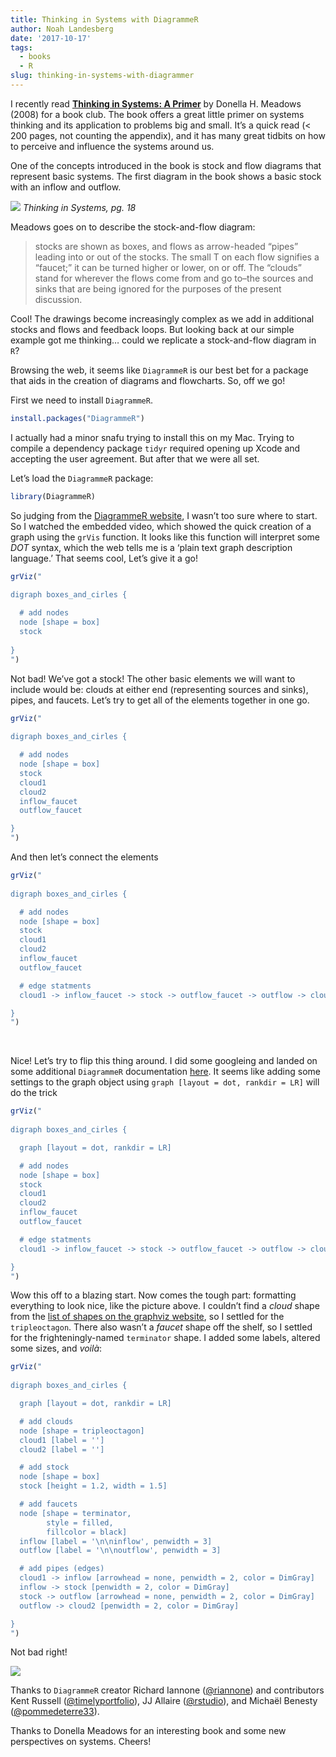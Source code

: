 ```yaml
---
title: Thinking in Systems with DiagrammeR
author: Noah Landesberg
date: '2017-10-17'
tags:
  - books
  - R
slug: thinking-in-systems-with-diagrammer
---
```


I recently read [__Thinking in Systems: A Primer__](https://www.goodreads.com/book/show/3828902-thinking-in-systems) by Donella H. Meadows (2008) for a book club. The book offers a great little primer on systems thinking and its application to problems big and small. It's a quick read (< 200 pages, not counting the appendix), and it has many great tidbits on how to perceive and influence the systems around us.
  
One of the concepts introduced in the book is stock and flow diagrams that represent basic systems. The first diagram in the book shows a basic stock with an inflow and outflow.

![](/image/basic-stock-flow.jpg)
_Thinking in Systems, pg. 18_  
  
  
Meadows goes on to describe the stock-and-flow diagram:  

> stocks are shown as boxes, and flows as arrow-headed "pipes" leading into or out of the stocks. The small T on each flow signifies a "faucet;" it can be turned higher or lower, on or off. The "clouds" stand for wherever the flows come from and go to--the sources and sinks that are being ignored for the purposes of the present discussion.

Cool! The drawings become increasingly complex as we add in additional stocks and flows and feedback loops. But looking back at our simple example got me thinking... could we replicate a stock-and-flow diagram in `R`?

Browsing the web, it seems like `DiagrammeR` is our best bet for a package that aids in the creation of diagrams and flowcharts. So, off we go!

First we need to install `DiagrammeR`. 
```r
install.packages("DiagrammeR")
```

I actually had a minor snafu trying to install this on my Mac. Trying to compile a dependency package `tidyr` required opening up Xcode and accepting the user agreement. But after that we were all set.


Let's load the `DiagrammeR` package:
```r
library(DiagrammeR)
```


So judging from the [DiagrammeR website](http://rich-iannone.github.io/DiagrammeR/), I wasn't too sure where to start. So I watched the embedded video, which showed the quick creation of a graph using the `grVis` function. It looks like this function will interpret some _DOT_ syntax, which the web tells me is a 'plain text graph description language.' That seems cool, Let's give it a go!

```r
grViz("
 
digraph boxes_and_cirles {

  # add nodes
  node [shape = box]
  stock
  
}
")
```

Not bad! We've got a stock! The other basic elements we will want to include would be: clouds at either end (representing sources and sinks), pipes, and faucets. Let's try to get all of the elements together in one go.

```r
grViz("
 
digraph boxes_and_cirles {

  # add nodes
  node [shape = box]
  stock
  cloud1
  cloud2
  inflow_faucet
  outflow_faucet

}
")
```

And then let's connect the elements

```r
grViz("
 
digraph boxes_and_cirles {

  # add nodes
  node [shape = box]
  stock
  cloud1
  cloud2
  inflow_faucet
  outflow_faucet

  # edge statments
  cloud1 -> inflow_faucet -> stock -> outflow_faucet -> outflow -> cloud2

}
")
```
<br>

Nice! Let's try to flip this thing around. I did some googleing and landed on some additional `DiagrammeR` documentation [here](http://rich-iannone.github.io/DiagrammeR/graphviz_and_mermaid.html#graphviz-layouts). It seems like adding some settings to the graph object using `graph [layout = dot, rankdir = LR]` will do the trick

```r
grViz("
 
digraph boxes_and_cirles {

  graph [layout = dot, rankdir = LR]

  # add nodes
  node [shape = box]
  stock
  cloud1
  cloud2
  inflow_faucet
  outflow_faucet

  # edge statments
  cloud1 -> inflow_faucet -> stock -> outflow_faucet -> outflow -> cloud2

}
")
```

Wow this off to a blazing start. Now comes the tough part: formatting everything to look nice, like the picture above. I couldn't find a _cloud_ shape from the [list of shapes on the graphviz website](http://www.graphviz.org/content/node-shapes#epsf), so I settled for the `tripleoctagon`. There also wasn't a _faucet_ shape off the shelf, so I settled for the frighteningly-named `terminator` shape. I added some labels, altered some sizes, and _voilà_:

```r
grViz("
 
digraph boxes_and_cirles {

  graph [layout = dot, rankdir = LR]

  # add clouds
  node [shape = tripleoctagon]
  cloud1 [label = '']
  cloud2 [label = '']

  # add stock
  node [shape = box]
  stock [height = 1.2, width = 1.5]

  # add faucets
  node [shape = terminator, 
        style = filled,
        fillcolor = black]
  inflow [label = '\n\ninflow', penwidth = 3]
  outflow [label = '\n\noutflow', penwidth = 3]

  # add pipes (edges)
  cloud1 -> inflow [arrowhead = none, penwidth = 2, color = DimGray]
  inflow -> stock [penwidth = 2, color = DimGray]
  stock -> outflow [arrowhead = none, penwidth = 2, color = DimGray]
  outflow -> cloud2 [penwidth = 2, color = DimGray]

}      
")
```

Not bad right!

![](/image/basic-stock-flow.jpg)

Thanks to `DiagrammeR` creator Richard Iannone ([\@riannone](www.twitter.com/riannone)) and contributors Kent Russell ([\@timelyportfolio](www.twitter.com/timelyportfolio)), JJ Allaire ([\@rstudio](www.twitter.com/rstudio)), and Michaël Benesty ([\@pommedeterre33](www.twitter.com/pommedeterre33)).

Thanks to Donella Meadows for an interesting book and some new perspectives on systems. Cheers!
